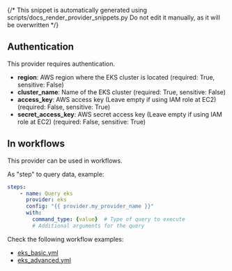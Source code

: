 {/* This snippet is automatically generated using scripts/docs_render_provider_snippets.py 
Do not edit it manually, as it will be overwritten */}

## Authentication
This provider requires authentication.
- **region**: AWS region where the EKS cluster is located (required: True, sensitive: False)
- **cluster_name**: Name of the EKS cluster (required: True, sensitive: False)
- **access_key**: AWS access key (Leave empty if using IAM role at EC2) (required: False, sensitive: True)
- **secret_access_key**: AWS secret access key (Leave empty if using IAM role at EC2) (required: False, sensitive: True)


## In workflows

This provider can be used in workflows.


As "step" to query data, example:
```yaml
steps:
    - name: Query eks
      provider: eks
      config: "{{ provider.my_provider_name }}"
      with:
        command_type: {value}  # Type of query to execute
        # Additional arguments for the query
```





Check the following workflow examples:
- [eks_basic.yml](https://github.com/keephq/keep/blob/main/examples/workflows/eks_basic.yml)
- [eks_advanced.yml](https://github.com/keephq/keep/blob/main/examples/workflows/eks_advanced.yml)
